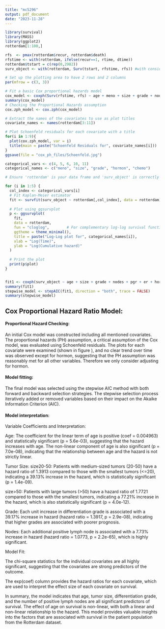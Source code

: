```yaml
---
title: "mc5296"
output: pdf_document
date: "2023-11-28"
---
```


```r
library(survival)
library(MASS)
library(ggplot2)
rotterdam[1:100,]
```


```r
rfs  <- pmax(rotterdam$recur, rotterdam$death)
rfstime <- with(rotterdam, ifelse(recur==1, rtime, dtime))
rotterdam$tstart = c(rep(0,2982))
surv_object <- with(rotterdam, Surv(tstart, rfstime, rfs)) #with consideration of time-varying covariates
```


```r
# Set up the plotting area to have 2 rows and 2 columns
par(mfrow = c(3, 3))

# Fit a basic Cox proportional hazards model
cox_model <- coxph(Surv(rfstime, rfs) ~ age + meno + size + grade + nodes + pgr + er + hormon + chemo, data = rotterdam)
summary(cox_model)
# Checking the Proportional Hazards assumption
cox.zph_model <- cox.zph(cox_model)

# Extract the names of the covariates to use as plot titles
covariate_names <- names(rotterdam[3:11])

# Plot Schoenfeld residuals for each covariate with a title
for(i in 1:9){
  plot(cox.zph_model, var = i)
  title(main = paste("Schoenfeld Residuals for", covariate_names[i]))
}
ggsave(file = "cox_ph_files/Schoenfeld.jpg")
```


```r
categorical_vars <- c(4, 5, 6, 10, 11)
categorical_names <- c("meno", "size", "grade", "hormon", "chemo")

# Ensure 'rotterdam' is your data frame and 'surv_object' is correctly defined before this loop

for (i in 1:5) {
  col_index <- categorical_vars[i]
  # Fit Kaplan-Meier estimator
  fit <- survfit(surv_object ~ rotterdam[,col_index], data = rotterdam)
  
  # Plot using ggsurvplot
  p <- ggsurvplot(
    fit, 
    data = rotterdam, 
    fun = "cloglog",        # For complementary log-log survival function
    ggtheme = theme_minimal(),
    title = paste("Log-Log plot for", categorical_names[i]),
    xlab = "Log(Time)",
    ylab = "Log(Cumulative hazard)"
  )
  
  # Print the plot
  print(p$plot)
}



```


```r
fit1 <- coxph(surv_object ~ age + size + grade + nodes + pgr + er + hormon + chemo, data = rotterdam)
summary(fit1)
stepwise_model <- stepAIC(fit1, direction = "both", trace = FALSE)
summary(stepwise_model)
```


## Cox Proportional Hazard Ratio Model:

#### Proportional Hazard Checking:
An initial Cox model was constructed including all mentioned covariates. The proportional hazards (PH) assumption, a critical assumption of the Cox model, was evaluated using Schoenfeld residuals. The plots for each covariate were examined (shown in figure ), and no clear trend over time was observed except for hormon, suggesting that the PH assumption was reasonably met for all other variables. Therefore we only consider adjusting for hormon.

#### Model fitting:
The final model was selected using the stepwise AIC method with both forward and backward selection strategies. The stepwise selection process iteratively added or removed variables based on their impact on the Akaike Information Criterion (AIC).

#### Model interpretation: 

Variable Coefficients and Interpretation:

Age: The coefficient for the linear term of age is positive (coef = 0.004963) and statistically significant (p = 5.6e-03), suggesting that the hazard increases with age. The non-linear component of age is also significant (p = 7.0e-08), indicating that the relationship between age and the hazard is not strictly linear.

Tumor Size:
size20-50: Patients with medium-sized tumors (20-50) have a hazard ratio of 1.3913 compared to those with the smallest tumors (<=20), indicating a 39.13% increase in the hazard, which is statistically significant (p = 1.4e-09).

size>50: Patients with large tumors (>50) have a hazard ratio of 1.7721 compared to those with the smallest tumors, indicating a 77.21% increase in the hazard, which is also statistically significant (p = 4.0e-12).

Grade: Each unit increase in differentiation grade is associated with a 39.17% increase in hazard (hazard ratio = 1.3917, p = 2.9e-08), indicating that higher grades are associated with poorer prognosis.

Nodes: Each additional positive lymph node is associated with a 7.73% increase in hazard (hazard ratio = 1.0773, p = 2.2e-65), which is highly significant.

Model Fit:

The chi-square statistics for the individual covariates are all highly significant, suggesting that the covariates are strong predictors of the outcome.

The exp(coef) column provides the hazard ratios for each covariate, which are used to interpret the effect size of each covariate on survival.

In summary, the model indicates that age, tumor size, differentiation grade, and the number of positive lymph nodes are all significant predictors of survival. The effect of age on survival is non-linear, with both a linear and non-linear relationship to the hazard. This model provides valuable insights into the factors that are associated with survival in the patient population from the Rotterdam dataset.